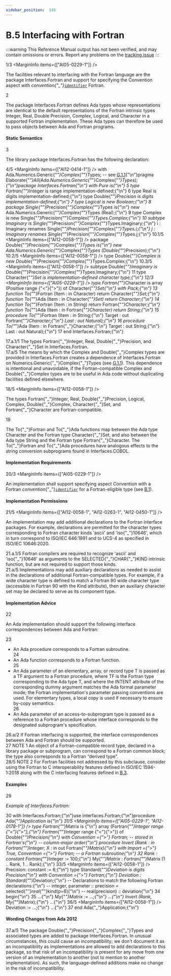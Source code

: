 ```yaml
---
sidebar_position:  145
---
```


# B.5 Interfacing with Fortran

:::warning
This Reference Manual output has not been verified,
and may contain omissions or errors.
Report any problems on the [tracking issue](https://github.com/ada-lang-io/ada-lang-io/issues/20)
:::


<MarginText>1/3</MarginText>
<MarginInfo items={["AI05-0229-1"]} />
<p>The facilities relevant to interfacing with the Fortran language are the package Interfaces.Fortran and support for specifying the Convention aspect with <em>convention{"_"}</em><code><a href="../AA-2/AA-2.3#S0002">identifier</a></code> Fortran.<br /></p>

<MarginText>2</MarginText>
<p>The package Interfaces.Fortran defines Ada types whose representations are identical to the default representations of the Fortran intrinsic types Integer, Real, Double Precision, Complex, Logical, and Character in a supported Fortran implementation. These Ada types can therefore be used to pass objects between Ada and Fortran programs. <br /></p>


#### Static Semantics

<MarginText>3</MarginText>
<p>The library package Interfaces.Fortran has the following declaration: <br /></p>

<MarginText>4/5</MarginText>
<MarginInfo items={["AI12-0414-1"]} />
<CodeBlock language="ada">
with Ada.Numerics.Generic{"_"}Complex{"_"}Types;  -- see <a href="../AA-G/AA-G.1#Subclause_G.1.1">G.1.1</a>{"\n"}pragma Elaborate{"_"}All(Ada.Numerics.Generic{"_"}Complex{"_"}Types);{"\n"}package Interfaces.Fortran{"\n"}   with Pure is{"\n"}
<MarginText>5</MarginText>
   type Fortran{"_"}Integer is range implementation-defined;{"\n"}
<MarginText>6</MarginText>
   type Real             is digits implementation-defined;{"\n"}   type Double{"_"}Precision is digits implementation-defined;{"\n"}
<MarginText>7</MarginText>
   type Logical is new Boolean;{"\n"}
<MarginText>8</MarginText>
   package Single{"_"}Precision{"_"}Complex{"_"}Types is{"\n"}      new Ada.Numerics.Generic{"_"}Complex{"_"}Types (Real);{"\n"}
<MarginText>9</MarginText>
   type Complex is new Single{"_"}Precision{"_"}Complex{"_"}Types.Complex;{"\n"}
<MarginText>10</MarginText>
   subtype Imaginary is Single{"_"}Precision{"_"}Complex{"_"}Types.Imaginary;{"\n"}   i : Imaginary renames Single{"_"}Precision{"_"}Complex{"_"}Types.i;{"\n"}   j : Imaginary renames Single{"_"}Precision{"_"}Complex{"_"}Types.j;{"\n"}
<MarginText>10.1/5</MarginText>
<MarginInfo items={["AI12-0058-1"]} />
   package Double{"_"}Precision{"_"}Complex{"_"}Types is{"\n"}      new Ada.Numerics.Generic{"_"}Complex{"_"}Types (Double{"_"}Precision);{"\n"}
<MarginText>10.2/5</MarginText>
<MarginInfo items={["AI12-0058-1"]} />
   type Double{"_"}Complex is new Double{"_"}Precision{"_"}Complex{"_"}Types.Complex;{"\n"}
<MarginText>10.3/5</MarginText>
<MarginInfo items={["AI12-0058-1"]} />
   subtype Double{"_"}Imaginary is Double{"_"}Precision{"_"}Complex{"_"}Types.Imaginary;{"\n"}
<MarginText>11</MarginText>
   type Character{"_"}Set is implementation-defined character type;{"\n"}
<MarginText>12/3</MarginText>
<MarginInfo items={["AI05-0229-1"]} />
   type Fortran{"_"}Character is array (Positive range {"<"}{">"}) of Character{"_"}Set{"\n"}      with Pack;{"\n"}
<MarginText>13</MarginText>
   function To{"_"}Fortran (Item : in Character) return Character{"_"}Set;{"\n"}   function To{"_"}Ada (Item : in Character{"_"}Set) return Character;{"\n"}
<MarginText>14</MarginText>
   function To{"_"}Fortran (Item : in String) return Fortran{"_"}Character;{"\n"}   function To{"_"}Ada     (Item : in Fortran{"_"}Character) return String;{"\n"}
<MarginText>15</MarginText>
   procedure To{"_"}Fortran (Item       : in String;{"\n"}                         Target     : out Fortran{"_"}Character;{"\n"}                         Last       : out Natural);{"\n"}
<MarginText>16</MarginText>
   procedure To{"_"}Ada (Item     : in Fortran{"_"}Character;{"\n"}                     Target   : out String;{"\n"}                     Last     : out Natural);{"\n"}
<MarginText>17</MarginText>
end Interfaces.Fortran;{"\n"}

</CodeBlock>
<AnnotatedOnly>
<MarginText>17.a.1/1</MarginText>
<Admonition type="aarm" aarm="implementation-defined">
<strong></strong>The types Fortran{"_"}Integer, Real, Double{"_"}Precision, and Character{"_"}Set in Interfaces.Fortran.<br />
</Admonition>
</AnnotatedOnly>

<AnnotatedOnly>
<MarginText>17.a/5</MarginText>
<MarginInfo items={["AI12-0058-1"]} />
<Admonition type="aarm" aarm="ramification">
<strong></strong>The means by which the Complex and Double{"_"}Complex types are provided in Interfaces.Fortran creates a dependence of Interfaces.Fortran on Numerics.Generic{"_"}Complex{"_"}Types (see <a href="../AA-G/AA-G.1#Subclause_G.1.1">G.1.1</a>). This dependence is intentional and unavoidable, if the Fortran-compatible Complex and Double{"_"}Complex types are to be useful in Ada code without duplicating facilities defined elsewhere. <br />
</Admonition>
</AnnotatedOnly>

<MarginText>18/5</MarginText>
<MarginInfo items={["AI12-0058-1"]} />
<p>The types Fortran{"_"}Integer, Real, Double{"_"}Precision, Logical, Complex, Double{"_"}Complex, Character{"_"}Set, and Fortran{"_"}Character are Fortran-compatible.<br /></p>

<MarginText>19</MarginText>
<p>The To{"_"}Fortran and To{"_"}Ada functions map between the Ada type Character and the Fortran type Character{"_"}Set, and also between the Ada type String and the Fortran type Fortran{"_"}Character. The To{"_"}Fortran and To{"_"}Ada procedures have analogous effects to the string conversion subprograms found in Interfaces.COBOL. <br /></p>


#### Implementation Requirements

<MarginText>20/3</MarginText>
<MarginInfo items={["AI05-0229-1"]} />
<p>An implementation shall support specifying aspect Convention with a Fortran <em>convention</em>{"_"}<code><a href="../AA-2/AA-2.3#S0002">identifier</a></code> for a Fortran-eligible type (see <a href="../AA-B/AA-B.1">B.1</a>). <br /></p>


#### Implementation Permissions

<MarginText>21/5</MarginText>
<MarginInfo items={["AI12-0058-1", "AI12-0263-1", "AI12-0450-1"]} />
<p>An implementation may add additional declarations to the Fortran interface packages. For example, declarations are permitted for the character types corresponding to Fortran character kinds 'ascii' and 'iso{"_"}10646', which in turn correspond to ISO/IEC 646:1991 and to UCS-4 as specified in ISO/IEC 10646:2020. <br /></p>

<AnnotatedOnly>
<MarginText>21.a.1/5</MarginText>
<MarginInfo items={["AI12-0058-1"]} />
<Admonition type="aarm" aarm="reason">
<strong></strong>Fortran compilers are required to recognize 'ascii' and 'iso{"_"}10646' as arguments to the SELECTED{"_"}CHAR{"_"}KIND intrinsic function, but are not required to support those kinds. <br />
</Admonition>
</AnnotatedOnly>

<AnnotatedOnly>
<MarginText>21.a/5</MarginText>
<MarginInfo items={["AI12-0058-1"]} />
<Admonition type="aarm" aarm="discussion">
<strong></strong>Implementations may add auxiliary declarations as needed to assist in the declarations of additional Fortran-compatible types. For example,  if a wide character type is defined to match a Fortran 90 wide character type (accessible in Fortran 90 with the Kind attribute), then an auxiliary character set may be declared to serve as its component type. <br />
</Admonition>
</AnnotatedOnly>


#### Implementation Advice

<MarginText>22</MarginText>
<p>An Ada implementation should support the following interface correspondences between Ada and Fortran: <br /></p>

<MarginText>23</MarginText>
<ul>
<li>An Ada procedure corresponds to a Fortran subroutine.<br /></li>
<MarginText>24</MarginText>
<li>An Ada function corresponds to a Fortran function.<br /></li>
<MarginText>25</MarginText>
<li>An Ada parameter of an elementary, array, or record type T is passed as a TF argument to a Fortran procedure, where TF is the Fortran type corresponding to the Ada type T, and where the INTENT attribute of the corresponding dummy argument matches the Ada formal parameter mode; the Fortran implementation's parameter passing conventions are used. For elementary types, a local copy is used if necessary to ensure by-copy semantics.<br /></li>
<MarginText>26</MarginText>
<li>An Ada parameter of an access-to-subprogram type is passed as a reference to a Fortran procedure whose interface corresponds to the designated subprogram's specification. <br /></li>
</ul>
<AnnotatedOnly>
<MarginText>26.a/2</MarginText>
<Admonition type="aarm" aarm="implementation-advice">
<strong></strong>If Fortran interfacing is supported, the interface correspondences between Ada and Fortran should be supported.<br />
</Admonition>
</AnnotatedOnly>

<AnnotatedOnly>
<MarginText>27</MarginText>
<Admonition type="aarm" aarm="note">
NOTE 1   An object of a Fortran-compatible record type, declared in a library package or subprogram, can correspond to a Fortran common block; the type also corresponds to a Fortran &ldquo;derived type&rdquo;.<br />
</Admonition>
</AnnotatedOnly>

<AnnotatedOnly>
<MarginText>28/5</MarginText>
<MarginInfo items={["AI12-0224-1"]} />
<Admonition type="aarm" aarm="note">
NOTE 2   For Fortran facilities not addressed by this subclause, consider using the Fortran to C interoperability features defined in ISO/IEC 1594-1:2018 along with the C interfacing features defined in <a href="../AA-B/AA-B.3">B.3</a>.<br />
</Admonition>
</AnnotatedOnly>


#### Examples

<MarginText>29</MarginText>
<p><em>Example of Interfaces.Fortran:</em> <br /></p>

<MarginText>30</MarginText>
<CodeBlock language="ada">
with Interfaces.Fortran;{"\n"}use Interfaces.Fortran;{"\n"}procedure Ada{"_"}Application is{"\n"}
<MarginText>31/5</MarginText>
<MarginInfo items={["AI05-0229-1", "AI12-0178-1"]} />
   type Fortran{"_"}Matrix is {"\n"}      array (Fortran{"_"}Integer range {"<"}{">"},{"\n"}             Fortran{"_"}Integer range {"<"}{">"}) of Double{"_"}Precision{"\n"}      with Convention ={">"} Fortran;                  -- stored in Fortran's{"\n"}                                                   -- column-major order{"\n"}   procedure Invert (Rank : in Fortran{"_"}Integer; X : in out Fortran{"_"}Matrix){"\n"}      with Import ={">"} True, Convention ={">"} Fortran; -- a Fortran subroutine{"\n"}
<MarginText>32</MarginText>
   Rank      : constant Fortran{"_"}Integer := 100;{"\n"}   My{"_"}Matrix : Fortran{"_"}Matrix (1 .. Rank, 1 .. Rank);{"\n"}
<MarginText>33/5</MarginText>
<MarginInfo items={["AI12-0058-1"]} />
   Precision: constant := 6;{"\n"}   type Standard{"_"}Deviation is digits Precision{"\n"}      with Convention ={">"} Fortran;{"\n"}   Deviation : Standard{"_"}Deviation;{"\n"}      -- Declarations to match the following Fortran declarations:{"\n"}      --   integer, parameter :: precision = selected{"_"}real{"_"}kind(p=6){"\n"}      --   real(precision) :: deviation{"\n"}
<MarginText>34</MarginText>
begin{"\n"}
<MarginText>35</MarginText>
   ...{"\n"}   My{"_"}Matrix := ...;{"\n"}   ...{"\n"}   Invert (Rank, My{"_"}Matrix);{"\n"}   ...{"\n"}
<MarginText>36/5</MarginText>
<MarginInfo items={["AI12-0058-1"]} />
   Deviation := ...;{"\n"}   ...{"\n"}
<MarginText>37</MarginText>
end Ada{"_"}Application;{"\n"}

</CodeBlock>
<AnnotatedOnly>

#### Wording Changes from Ada 2012

</AnnotatedOnly>
<AnnotatedOnly>
<MarginText>37.a/5</MarginText>
<MarginInfo items={["AI12-0058-1"]} />
<Admonition type="aarm" aarm="correction">
<strong></strong> The package Double{"_"}Precision{"_"}Complex{"_"}Types and associated types are added to package Interfaces.Fortran. In unusual circumstances, this could cause an incompatibility; we don't document it as an incompatibility as implementations are allowed to add declarations to this package, so that risk of an incompatibility is present for any move from one version of an implementation to another (not to mention to another implementation). As such, the language-defined additions make no change in the risk of incompatibility. <br />
</Admonition>
</AnnotatedOnly>

